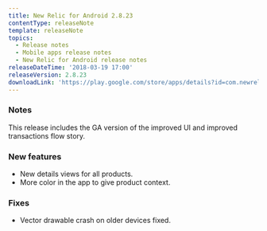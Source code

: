 ```yaml
---
title: New Relic for Android 2.8.23
contentType: releaseNote
template: releaseNote
topics:
  - Release notes
  - Mobile apps release notes
  - New Relic for Android release notes
releaseDateTime: '2018-03-19 17:00'
releaseVersion: 2.8.23
downloadLink: 'https://play.google.com/store/apps/details?id=com.newrelic.rpm&hl=en'
---
```


### Notes

This release includes the GA version of the improved UI and improved transactions flow story.

### New features

* New details views for all products.
* More color in the app to give product context.

### Fixes

* Vector drawable crash on older devices fixed.

